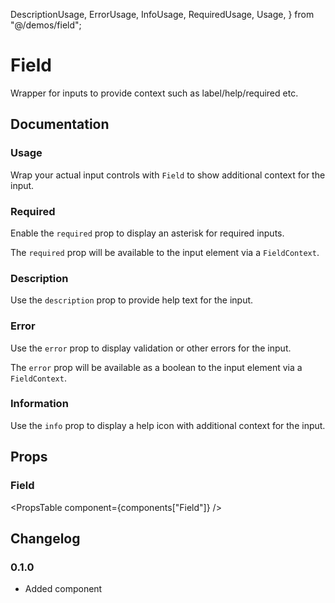  DescriptionUsage,
  ErrorUsage,
  InfoUsage,
  RequiredUsage,
  Usage,
} from "@/demos/field";

# Field

Wrapper for inputs to provide context such as label/help/required etc.

## Documentation

### Usage

Wrap your actual input controls with `Field` to show additional context for the input.

<Demo component={Usage} />

### Required

Enable the `required` prop to display an asterisk for required inputs.

<Demo component={RequiredUsage} />

The `required` prop will be available to the input element via a `FieldContext`.

### Description

Use the `description` prop to provide help text for the input.

<Demo component={DescriptionUsage} />

### Error

Use the `error` prop to display validation or other errors for the input.

<Demo component={ErrorUsage} />

The `error` prop will be available as a boolean to the input element via a `FieldContext`.

### Information

Use the `info` prop to display a help icon with additional context for the input.

<Demo component={InfoUsage} />

## Props

### Field

<PropsTable component={components["Field"]} />

## Changelog

### 0.1.0

- Added component
